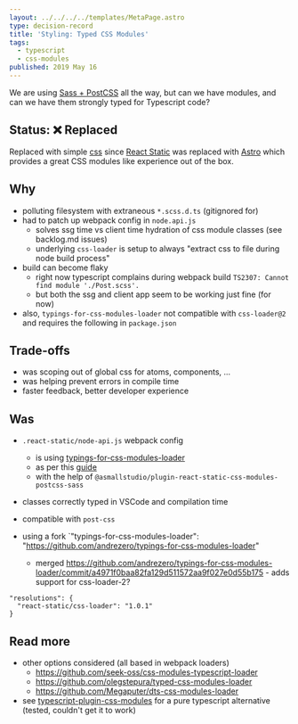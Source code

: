 ```yaml
---
layout: ../../../../templates/MetaPage.astro
type: decision-record
title: 'Styling: Typed CSS Modules'
tags:
  - typescript
  - css-modules
published: 2019 May 16
---
```


<Abstract>

We are using [Sass + PostCSS](/meta/records/rejected/styling-sass-post-css) all the way, but can we have modules, and can we have them strongly typed for Typescript code?

</Abstract>

## Status: :x: Replaced

Replaced with simple [css](/meta/records/current/styling-css) since [React Static](/meta/records/rejected/react-static) was replaced with [Astro](/meta/records/current/build-with-astro) which provides a great CSS modules like experience out of the box.

## Why

- polluting filesystem with extraneous `*.scss.d.ts` (gitignored for)
- had to patch up webpack config in `node.api.js`
  - solves ssg time vs client time hydration of css module classes (see backlog.md issues)
  - underlying `css-loader` is setup to always "extract css to file during node build process"
- build can become flaky
  - right now typescript complains during webpack build `TS2307: Cannot find module './Post.scss'.`
  - but both the ssg and client app seem to be working just fine (for now)
- also, `typings-for-css-modules-loader` not compatible with `css-loader@2` and requires the following in `package.json`

## Trade-offs

- was scoping out of global css for atoms, components, ...
- was helping prevent errors in compile time
- faster feedback, better developer experience

## Was

- `.react-static/node-api.js` webpack config

  - is using [typings-for-css-modules-loader](https://github.com/Jimdo/typings-for-css-modules-loader)
  - as per this [guide](https://medium.com/@sapegin/css-modules-with-typescript-and-webpack-6b221ebe5f10)
  - with the help of `@asmallstudio/plugin-react-static-css-modules-postcss-sass`

- classes correctly typed in VSCode and compilation time
- compatible with `post-css`
- using a fork `"typings-for-css-modules-loader": "https://github.com/andrezero/typings-for-css-modules-loader"
  - merged https://github.com/andrezero/typings-for-css-modules-loader/commit/a4971f0baa82fa129d511572aa9f027e0d55b175 - adds support for css-loader-2?

```
"resolutions": {
  "react-static/css-loader": "1.0.1"
}
```

## Read more

- other options considered (all based in webpack loaders)
  - https://github.com/seek-oss/css-modules-typescript-loader
  - https://github.com/olegstepura/typed-css-modules-loader
  - https://github.com/Megaputer/dts-css-modules-loader
- see [typescript-plugin-css-modules](https://github.com/mrmckeb/typescript-plugin-css-modules) for a pure typescript alternative (tested, couldn't get it to work)
